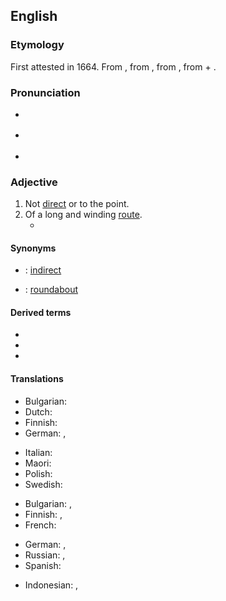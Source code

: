 ==English==
{{was wotd|2007|January|30}}

===Etymology===
First attested in 1664. From {{etyl|la|en}} {{m|la|circuitōsus}}, from {{m|la|circuitus}}, from {{m|la|circumeō||I go around}}, from {{m|la|circum||around}} + {{m|la|eō||I go}}.

===Pronunciation===
* {{a|RP}} {{IPA|/sɜːˈkjuːɪtəs/|lang=en}}
* {{a|US}} {{IPA|/sɚˈkjuːətəs/|/sɚˈkjuːɪtəs/|lang=en}}
* {{audio|en-us-circuitous.ogg|Audio (US)|lang=en}}

===Adjective===
{{en-adj}}

# Not [[direct]] or to the point.
# Of a long and winding [[route]].
#* {{quote-book|year=1898|author={{w|Winston Churchill (novelist)|Winston Churchill}}
|title={{w|The Celebrity}}|chapter=8
|passage=I corralled the judge, and we started off across the fields, in no very mild state of fear of that gentleman's wife, whose vigilance was seldom relaxed. And thus we came by a '''circuitous''' route to Mohair, the judge occupied by his own guilty thoughts, and I by others not less disturbing.}}

====Synonyms====
* {{qualifier|not direct}}: [[indirect]]
* {{qualifier|of a winding route}}: [[roundabout]]

====Derived terms====
* {{l|en|circuitously}}
* {{l|en|circuitousness}}
* {{l|en|uncircuitous}}

====Translations====
{{trans-top|not direct or to the point}}
* Bulgarian: {{t+|bg|обиколен}}
* Dutch: {{t+|nl|omslachtig}}
* Finnish: {{t+|fi|epäsuora}}
* German: {{t+|de|weitschweifig}}, {{t+|de|umständlich}}
{{trans-mid}}
* Italian: {{t+|it|tortuoso|m}}
* Maori: {{t|mi|āwhiowhio}}
* Polish: {{t|pl|okrężny}}
* Swedish: {{t+|sv|omständlig}}
{{trans-bottom}}

{{trans-top|of a long and winding route}}
* Bulgarian: {{t+|bg|околен}}, {{t+|bg|обиколен}}
* Finnish: {{t+|fi|kiertelevä}}, {{t|fi|kaarteleva}}
* French: {{t+|fr|tortueux|m}}
{{trans-mid}}
* German: {{t+|de|weitläufig}}, {{t+|de|verwunden}}
* Russian: {{t+|ru|окольный|m}}, {{t+|ru|петляющий|m}}
* Spanish: {{t+|es|tortuoso}}
{{trans-bottom}}

{{checktrans-top}}
* Indonesian: {{t-check|id|tidak langsung}}, {{t-check|id|putar|alt=berputar-putar}}
{{trans-mid}}
{{trans-bottom}}